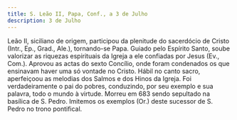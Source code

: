 ```yaml
---
title: S. Leão II, Papa, Conf., a 3 de Julho
description: 3 de Julho
---
```


<aside>
  Leão II, siciliano de origem, participou da plenitude do sacerdócio de Cristo
  (Intr., Ep., Grad., Ale.), tornando-se Papa. Guiado pelo Espírito Santo, soube
  valorizar as riquezas espirituais da Igreja a ele confiadas por Jesus (Ev.,
  Com.). Aprovou as actas do sexto Concílio, onde foram condenados os que
  ensinavam haver uma só vontade no Cristo. Hábil no canto sacro, aperfeiçoou as
  melodias dos Salmos e dos Hinos da Igreja. Foi verdadeiramente o pai do
  pobres, conduzindo, por seu exemplo e sua palavra, todo o mundo à virtude.
  Morreu em 683 sendo sepultado na basílica de S. Pedro. Imitemos os exemplos
  (Or.) deste sucessor de S. Pedro no trono pontifical.
</aside>


<Missa />

